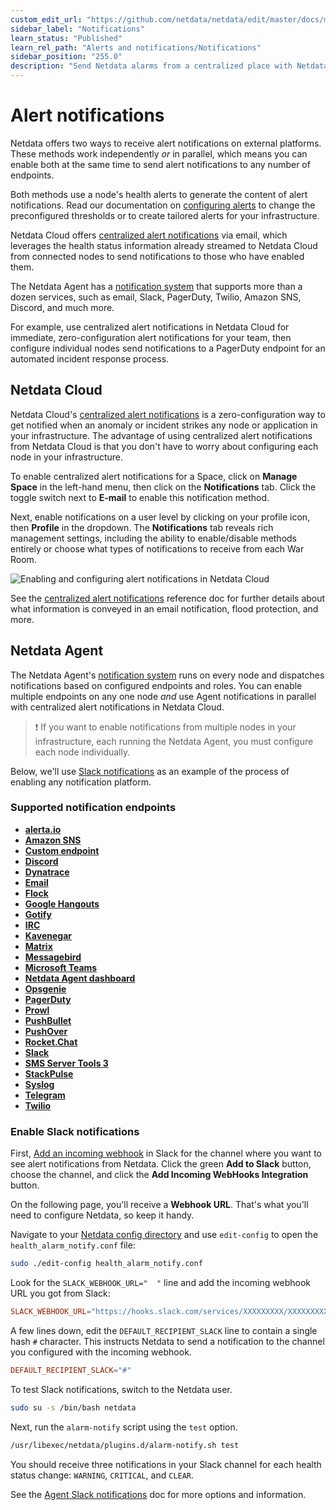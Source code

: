 ```yaml
---
custom_edit_url: "https://github.com/netdata/netdata/edit/master/docs/monitor/enable-notifications.md"
sidebar_label: "Notifications"
learn_status: "Published"
learn_rel_path: "Alerts and notifications/Notifications"
sidebar_position: "255.0"
description: "Send Netdata alarms from a centralized place with Netdata Cloud, or configure nodes individually, to enable incident response and faster resolution."
---
```



# Alert notifications

Netdata offers two ways to receive alert notifications on external platforms. These methods work independently _or_ in
parallel, which means you can enable both at the same time to send alert notifications to any number of endpoints.

Both methods use a node's health alerts to generate the content of alert notifications. Read our documentation on [configuring alerts](/docs/nightly/alerts-and-notifications/configure-alerts) to change the preconfigured thresholds or to create tailored alerts for your
infrastructure.

Netdata Cloud offers [centralized alert notifications](#netdata-cloud) via email, which leverages the health status
information already streamed to Netdata Cloud from connected nodes to send notifications to those who have enabled them.

The Netdata Agent has a [notification system](#netdata-agent) that supports more than a dozen services, such as email,
Slack, PagerDuty, Twilio, Amazon SNS, Discord, and much more.

For example, use centralized alert notifications in Netdata Cloud for immediate, zero-configuration alert notifications
for your team, then configure individual nodes send notifications to a PagerDuty endpoint for an automated incident
response process.

## Netdata Cloud

Netdata Cloud's [centralized alert
notifications](/docs/nightly/alerts-and-notifications/notifications/cloud-alert-notifications) is a zero-configuration way to
get notified when an anomaly or incident strikes any node or application in your infrastructure. The advantage of using
centralized alert notifications from Netdata Cloud is that you don't have to worry about configuring each node in your
infrastructure.

To enable centralized alert notifications for a Space, click on **Manage Space** in the left-hand menu, then click on
the **Notifications** tab. Click the toggle switch next to **E-mail** to enable this notification method.

Next, enable notifications on a user level by clicking on your profile icon, then **Profile** in the dropdown. The
**Notifications** tab reveals rich management settings, including the ability to enable/disable methods entirely or
choose what types of notifications to receive from each War Room.

![Enabling and configuring alert notifications in Netdata
Cloud](https://user-images.githubusercontent.com/1153921/101936280-93c50900-3b9d-11eb-9ba0-d6927fa872b7.gif)

See the [centralized alert notifications](/docs/nightly/alerts-and-notifications/notifications/cloud-alert-notifications)
reference doc for further details about what information is conveyed in an email notification, flood protection, and
more.

## Netdata Agent

The Netdata Agent's [notification system](/docs/nightly/alerts-and-notifications/notifications/agent-alert-notifications) runs on every node and dispatches
notifications based on configured endpoints and roles. You can enable multiple endpoints on any one node _and_ use Agent
notifications in parallel with centralized alert notifications in Netdata Cloud.

> ❗ If you want to enable notifications from multiple nodes in your infrastructure, each running the Netdata Agent, you
> must configure each node individually.

Below, we'll use [Slack notifications](#enable-slack-notifications) as an example of the process of enabling any
notification platform.

### Supported notification endpoints

-   [**alerta.io**](/docs/nightly/alerts-and-notifications/notifications/agent-alert-notifications/alerta)
-   [**Amazon SNS**](/docs/nightly/alerts-and-notifications/notifications/agent-alert-notifications/amazon-sns)
-   [**Custom endpoint**](/docs/nightly/alerts-and-notifications/notifications/agent-alert-notifications/custom-endpoint)
-   [**Discord**](/docs/nightly/alerts-and-notifications/notifications/agent-alert-notifications/discord)
-   [**Dynatrace**](/docs/nightly/alerts-and-notifications/notifications/agent-alert-notifications/dynatrace-events)
-   [**Email**](/docs/nightly/alerts-and-notifications/notifications/agent-alert-notifications/email)
-   [**Flock**](/docs/nightly/alerts-and-notifications/notifications/agent-alert-notifications/flock)
-   [**Google Hangouts**](/docs/nightly/alerts-and-notifications/notifications/agent-alert-notifications/google-hangouts)
-   [**Gotify**](/docs/nightly/alerts-and-notifications/notifications/agent-alert-notifications/gotify)
-   [**IRC**](/docs/nightly/alerts-and-notifications/notifications/agent-alert-notifications/irc)
-   [**Kavenegar**](/docs/nightly/alerts-and-notifications/notifications/agent-alert-notifications/kavenegar)
-   [**Matrix**](/docs/nightly/alerts-and-notifications/notifications/agent-alert-notifications/matrix)
-   [**Messagebird**](/docs/nightly/alerts-and-notifications/notifications/agent-alert-notifications/messagebird)
-   [**Microsoft Teams**](/docs/nightly/alerts-and-notifications/notifications/agent-alert-notifications/microsoft-teams)
-   [**Netdata Agent dashboard**](/docs/nightly/alerts-and-notifications/notifications/agent-alert-notifications/browser-pop-ups)
-   [**Opsgenie**](/docs/nightly/alerts-and-notifications/notifications/agent-alert-notifications/opsgenie)
-   [**PagerDuty**](/docs/nightly/alerts-and-notifications/notifications/agent-alert-notifications/pagerduty)
-   [**Prowl**](/docs/nightly/alerts-and-notifications/notifications/agent-alert-notifications/prowl)
-   [**PushBullet**](/docs/nightly/alerts-and-notifications/notifications/agent-alert-notifications/pushbullet)
-   [**PushOver**](/docs/nightly/alerts-and-notifications/notifications/agent-alert-notifications/pushover)
-   [**Rocket.Chat**](/docs/nightly/alerts-and-notifications/notifications/agent-alert-notifications/rocket-chat)
-   [**Slack**](/docs/nightly/alerts-and-notifications/notifications/agent-alert-notifications/slack)
-   [**SMS Server Tools 3**](/docs/nightly/alerts-and-notifications/notifications/agent-alert-notifications/sms-server)
-   [**StackPulse**](/docs/nightly/alerts-and-notifications/notifications/agent-alert-notifications/stackpulse)
-   [**Syslog**](/docs/nightly/alerts-and-notifications/notifications/agent-alert-notifications/syslog)
-   [**Telegram**](/docs/nightly/alerts-and-notifications/notifications/agent-alert-notifications/telegram)
-   [**Twilio**](/docs/nightly/alerts-and-notifications/notifications/agent-alert-notifications/twilio)

### Enable Slack notifications

First, [Add an incoming webhook](https://slack.com/apps/A0F7XDUAZ-incoming-webhooks) in Slack for the channel where you
want to see alert notifications from Netdata. Click the green **Add to Slack** button, choose the channel, and click the
**Add Incoming WebHooks Integration** button.

On the following page, you'll receive a **Webhook URL**. That's what you'll need to configure Netdata, so keep it handy.

Navigate to your [Netdata config directory](/docs/nightly/getting-started/manage-and-configure/configuration#the-netdata-config-directory) and use `edit-config` to
open the `health_alarm_notify.conf` file:

```bash
sudo ./edit-config health_alarm_notify.conf
```

Look for the `SLACK_WEBHOOK_URL="  "` line and add the incoming webhook URL you got from Slack:

```conf
SLACK_WEBHOOK_URL="https://hooks.slack.com/services/XXXXXXXXX/XXXXXXXXX/XXXXXXXXXXXX"
```

A few lines down, edit the `DEFAULT_RECIPIENT_SLACK` line to contain a single hash `#` character. This instructs Netdata
to send a notification to the channel you configured with the incoming webhook.

```conf
DEFAULT_RECIPIENT_SLACK="#"
```

To test Slack notifications, switch to the Netdata user.

```bash
sudo su -s /bin/bash netdata
```

Next, run the `alarm-notify` script using the `test` option.

```bash
/usr/libexec/netdata/plugins.d/alarm-notify.sh test
```

You should receive three notifications in your Slack channel for each health status change: `WARNING`, `CRITICAL`, and
`CLEAR`.

See the [Agent Slack notifications](/docs/nightly/alerts-and-notifications/notifications/agent-alert-notifications/slack) doc for more options and information.

